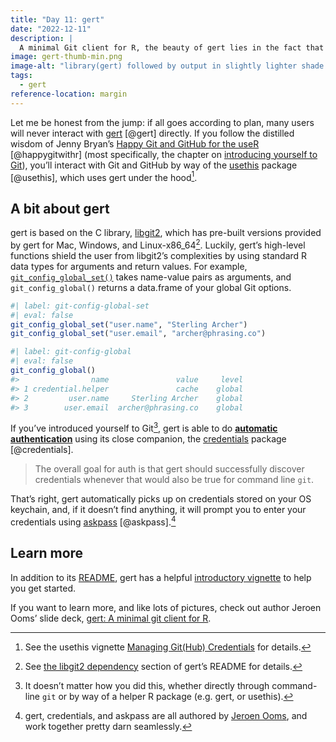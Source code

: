 ```yaml
---
title: "Day 11: gert"
date: "2022-12-11"
description: |
  A minimal Git client for R, the beauty of gert lies in the fact that it gets user credentials through your command-line git credentials store.
image: gert-thumb-min.png
image-alt: "library(gert) followed by output in slightly lighter shade that reads: Linking to libgit2 v1.4.2, ssh support: YES; Global config: /Users/maraaverick/.gitconfig; Default user: Mara Averick <myemailname@email.com>."
tags: 
  - gert
reference-location: margin
---
```


Let me be honest from the jump: if all goes according to plan, many users will never interact with [gert](https://docs.ropensci.org/gert/) [@gert] directly. If you follow the distilled wisdom of Jenny Bryan's [Happy Git and GitHub for the useR](https://happygitwithr.com/) [@happygitwithr] (most specifically, the chapter on [introducing yourself to Git](https://happygitwithr.com/hello-git.html)), you'll interact with Git and GitHub by way of the [usethis](https://usethis.r-lib.org/) package [@usethis], which uses gert under the hood[^1].

## A bit about gert

gert is based on the C library, [libgit2](https://libgit2.org/), which has pre-built versions provided by gert for Mac, Windows, and Linux-x86_64[^2]. Luckily, gert's high-level functions shield the user from libgit2's complexities by using standard R data types for arguments and return values. For example, [`git_config_global_set()`](https://docs.ropensci.org/gert/reference/git_config.html) takes name-value pairs as arguments, and `git_config_global()` returns a data.frame of your global Git options.

```r
#| label: git-config-global-set
#| eval: false
git_config_global_set("user.name", "Sterling Archer")
git_config_global_set("user.email", "archer@phrasing.co")
```

```r
#| label: git-config-global
#| eval: false
git_config_global()
#>                name               value     level
#> 1 credential.helper               cache    global
#> 2         user.name     Sterling Archer    global
#> 3        user.email  archer@phrasing.co    global
```

If you've introduced yourself to Git[^3], gert is able to do [**automatic authentication**](https://docs.ropensci.org/gert/#automatic-authentication) using its close companion, the [credentials](https://docs.ropensci.org/credentials/articles/intro.html) package [@credentials].

> The overall goal for auth is that gert should successfully discover credentials whenever that would also be true for command line `git`.

That's right, gert automatically picks up on credentials stored on your OS keychain, and, if it doesn't find anything, it will prompt you to enter your credentials using [askpass](https://github.com/r-lib/askpass#readme) [@askpass].[^4]

## Learn more

In addition to its [README](https://docs.ropensci.org/gert/index.html), gert has a helpful [introductory vignette](https://docs.ropensci.org/gert/articles/gert.html) to help you get started.

If you want to learn more, and like lots of pictures, check out author Jeroen Ooms' slide deck, [gert: A minimal git client for R](https://jeroen.github.io/gert2019/#1).

[^1]: See the usethis vignette [Managing Git(Hub) Credentials](https://usethis.r-lib.org/articles/git-credentials.html) for details.

[^2]: See [the libgit2 dependency](https://docs.ropensci.org/gert/#the-libgit2-dependency) section of gert's README for details.

[^3]: It doesn't matter how you did this, whether directly through command-line `git` or by way of a helper R package (e.g. gert, or usethis).

[^4]: gert, credentials, and askpass are all authored by [Jeroen Ooms](https://github.com/jeroen), and work together pretty darn seamlessly.

